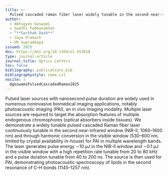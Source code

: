 ```yaml
---
title: >-
  Pulsed cascaded raman fiber laser widely tunable in the second near-infrared and visible window for hyperspectral photoacoustic imaging
author:
  - Abhigyan Goswami
  - Swathi Padmanabhan
  - "**Sarthak Dash**"
  - Jaya Prakash
  - VR Supradeepa
issued: 2025
doi: https://doi.org/10.1364/ol.553618
type: journal-article
journal-title: Optics Letters
toc: false
bibliography: publications.bib
bibliographystyle: ieee.csl
nocite: |
  @goswamiPulsedCascadedRaman2025
---
```


:::{.callout-tip collapse="true" title="Citation" icon="false"}
::: {#refs}
:::
:::

:::{.callout-note collapse="false" title="Abstract"}
Pulsed laser sources with nanosecond pulse duration are widely used in numerous noninvasive biomedical imaging applications, notably photoacoustic imaging (PAI), an in vivo imaging modality. Multiple laser sources are required to target the absorption features of multiple endogenous chromophores (optical absorbers inside tissues). We demonstrate a widely tunable pulsed cascaded Raman fiber laser continuously tunable in the second near-infrared window (NIR-II, 1060–1600 nm) and through harmonic conversion in the visible window (530–600 nm, limited by crystal availability in-house) for PAI in multiple wavelength bands. The laser generates pulse energy ∼10 μJ in the NIR-II window and ∼0.1 μJ in the visible window with a high repetition rate tunable from 20 to 80 kHz and a pulse duration tunable from 40 to 200 ns. The source is then used for PAI, demonstrating photoacoustic spectroscopy of lipids in the second resonance of C–H bonds (1145–1257 nm).
:::
